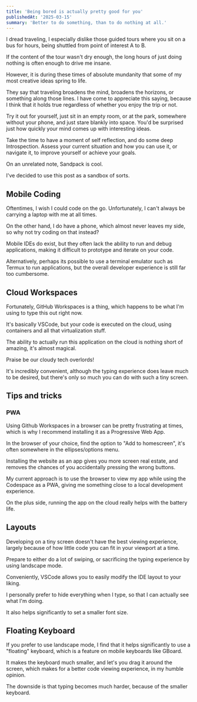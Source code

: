 ```yaml
---
title: 'Being bored is actually pretty good for you'
publishedAt: '2025-03-15'
summary: 'Better to do something, than to do nothing at all.'
---
```

I dread traveling, I especially dislike those guided tours where you sit on a bus for hours, being shuttled from point of interest A to B. 

If the content of the tour wasn't dry enough, the long hours of just doing nothing is often enough to drive me insane.

However, it is during these times of absolute mundanity that some of my most creative ideas spring to life.

They say that traveling broadens the mind, broadens the horizons, or something along those lines. 
I have come to appreciate this saying, because I think that it holds true regardless of whether you enjoy the trip or not.

Try it out for yourself, just sit in an empty room, or at the park, somewhere without your phone, and just stare blankly into space. You'd be surprised just how quickly your mind comes up with interesting ideas.

Take the time to have a moment of self reflection, and do some deep Introspection. Assess your current situation and how you can use it, or navigate it, to improve yourself or achieve your goals.

On an unrelated note, Sandpack is cool.
<Sandbox></Sandbox>

I've decided to use this post as a sandbox of sorts.

## Mobile Coding
Oftentimes, I wish I could code on the go. Unfortunately, I can't always be carrying a laptop with me at all times. 

On the other hand, I do have a phone, which almost never leaves my side, so why not try coding on that instead?

Mobile IDEs do exist, but they often lack the ability to run and debug applications, making it difficult to prototype and iterate on your code.

Alternatively, perhaps its possible to use a terminal emulator such as Termux to run applications, but the overall developer experience is still far too cumbersome.

## Cloud Workspaces
Fortunately, GitHub Workspaces is a thing, which happens to be what I'm using to type this out right now.

It's basically VSCode, but your code is executed on the cloud, using containers and all that virtualization stuff.

The ability to actually run this application on the cloud is nothing short of amazing, it's almost magical.

Praise be our cloudy tech overlords!

It's incredibly convenient, although the typing experience does leave much to be desired, but there's only so much you can do with such a tiny screen.

## Tips and tricks

### PWA
Using Github Workspaces in a browser can be pretty frustrating at times, which is why I recommend installing it as a Progressive Web App.

In the browser of your choice, find the option to "Add to homescreen", it's often somewhere in the ellipses/options menu.

Installing the website as an app gives you more screen real estate, and removes the chances of you accidentally pressing the wrong buttons.

My current approach is to use the browser to view my app while using the Codespace as a PWA, giving me something close to a local development experience.

On the plus side, running the app on the cloud really helps with the battery life.

## Layouts
Developing on a tiny screen doesn't have the best viewing experience, largely because of how little code you can fit in your viewport at a time.

Prepare to either do a lot of swiping, or sacrificing the typing experience by using landscape mode.

Conveniently, VSCode allows you to easily modify the IDE layout to your liking.

I personally prefer to hide everything when I type, so that I can actually see what I'm doing.

It also helps significantly to set a smaller font size.

## Floating Keyboard
If you prefer to use landscape mode, I find that it helps significantly to use a "floating" keyboard, which is a feature on mobile keyboards like GBoard.

It makes the keyboard much smaller, and let's you drag it around the screen, which makes for a better code viewing experience, in my humble opinion.

The downside is that typing becomes much harder, because of the smaller keyboard.
